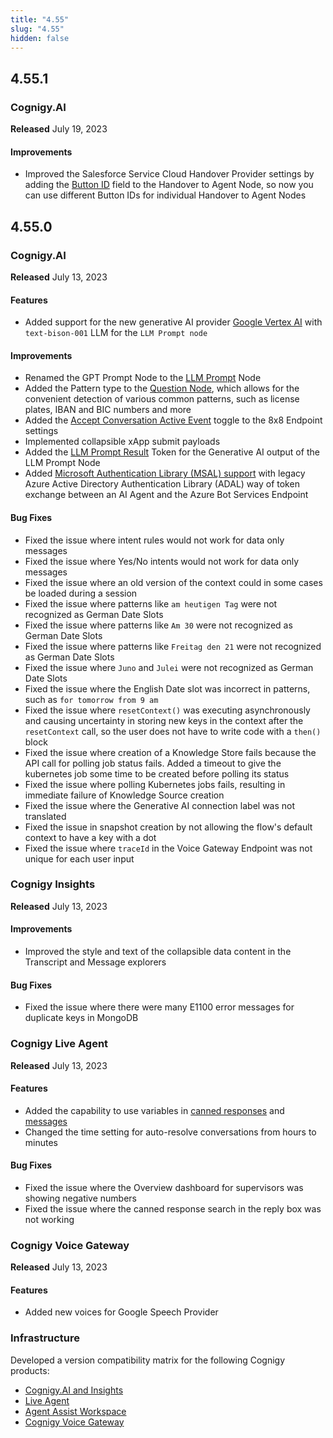 ```yaml
---
title: "4.55"
slug: "4.55"
hidden: false
---
```



<ReleaseNotesGoogleConversationalActionsRemoved/>

<ReleaseNotesCompatibilityMatrix/>

## 4.55.1

### Cognigy.AI

**Released** July 19, 2023

#### Improvements

- Improved the Salesforce Service Cloud Handover Provider settings by adding the [Button ID](/ai/escalate/handover-reference/salesforce) field to the Handover to Agent Node, so now you can use different Button IDs for individual Handover to Agent Nodes

## 4.55.0

### Cognigy.AI

**Released** July 13, 2023

#### Features

- Added support for the new generative AI provider [Google Vertex AI](/ai/agents/develop/gen-ai-and-llms/model-support-by-feature) with `text-bison-001` LLM for the `LLM Prompt node`

#### Improvements

- Renamed the GPT Prompt Node to the [LLM Prompt](/ai/agents/develop/node-reference/service/llm-prompt) Node
- Added the Pattern type to the [Question Node](/ai/agents/develop/node-reference/basic/question), which allows for the convenient detection of various common patterns, such as license plates, IBAN and BIC numbers and more
- Added the [Accept Conversation Active Event](/ai/agents/deploy/endpoint-reference/8x8) toggle to the 8x8 Endpoint settings
- Implemented collapsible xApp submit payloads
- Added the [LLM Prompt Result](/ai/agents/develop/node-reference/service/llm-prompt) Token for the Generative AI output of the LLM Prompt Node
- Added [Microsoft Authentication Library (MSAL) support](/ai/agents/deploy/endpoint-reference/azure-bot-services#access-scope) with legacy Azure Active Directory Authentication Library (ADAL) way of token exchange between an AI Agent and the Azure Bot Services Endpoint

#### Bug Fixes

- Fixed the issue where intent rules would not work for data only messages
- Fixed the issue where Yes/No intents would not work for data only messages
- Fixed the issue where an old version of the context could in some cases be loaded during a session
- Fixed the issue where patterns like `am heutigen Tag` were not recognized as German Date Slots
- Fixed the issue where patterns like `Am 30` were not recognized as German Date Slots
- Fixed the issue where patterns like `Freitag den 21` were not recognized as German Date Slots
- Fixed the issue where `Juno` and `Julei` were not recognized as German Date Slots
- Fixed the issue where the English Date slot was incorrect in patterns, such as `for tomorrow from 9 am`
- Fixed the issue where `resetContext()` was executing asynchronously and causing uncertainty in storing new keys in the context after the `resetContext` call, so the user does not have to write code with a `then()` block
- Fixed the issue where creation of a Knowledge Store fails because the API call for polling job status fails. Added a timeout to give the kubernetes job some time to be created before polling its status
- Fixed the issue where polling Kubernetes jobs fails, resulting in immediate failure of Knowledge Source creation
- Fixed the issue where the Generative AI connection label was not translated
- Fixed the issue in snapshot creation by not allowing the flow's default context to have a key with a dot
- Fixed the issue where `traceId` in the Voice Gateway Endpoint was not unique for each user input

### Cognigy Insights

**Released** July 13, 2023

#### Improvements

- Improved the style and text of the collapsible data content in the Transcript and Message explorers

#### Bug Fixes

- Fixed the issue where there were many E1100 error messages for duplicate keys in MongoDB

### Cognigy Live Agent

**Released** July 13, 2023

#### Features

- Added the capability to use variables in [canned responses](/live-agent/settings/canned-responses) and [messages](/live-agent/conversation/send-reply#send-responses-with-variables)
- Changed the time setting for auto-resolve conversations from hours to minutes

#### Bug Fixes

- Fixed the issue where the Overview dashboard for supervisors was showing negative numbers
- Fixed the issue where the canned response search in the reply box was not working

### Cognigy Voice Gateway

**Released** July 13, 2023

#### Features

- Added new voices for Google Speech Provider

### Infrastructure

Developed a version compatibility matrix for the following Cognigy products:

- [Cognigy.AI and Insights](/ai/administer/installation/version-compatibility-matrix)
- [Live Agent](/live-agent/installation/deployment/version-compatibility-matrix)
- [Agent Assist Workspace](/agent-copilot/installation/version-compatibility-matrix)
- [Cognigy Voice Gateway](/voice-gateway/installation/version-compatibility-matrix)